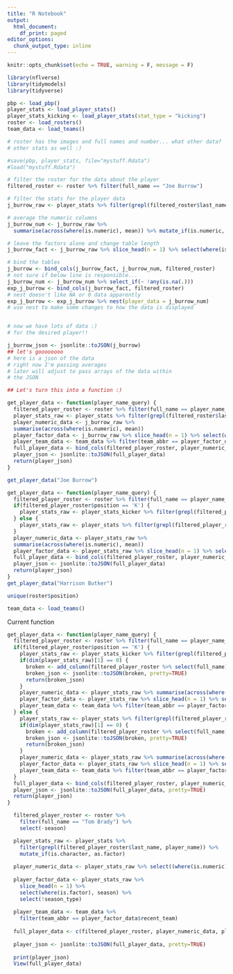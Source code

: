 ```yaml
---
title: "R Notebook"
output:
  html_document:
    df_print: paged
editor_options:
  chunk_output_type: inline
---
```


```r
knitr::opts_chunk$set(echo = TRUE, warning = F, message = F)
```

```r
library(nflverse)
library(tidymodels)
library(tidyverse)
```

```r
pbp <- load_pbp()
player_stats <- load_player_stats()
player_stats_kicking <- load_player_stats(stat_type = "kicking")
roster <- load_rosters()
team_data <- load_teams()

# roster has the images and full names and number... what other data?
# other stats as well :)

#save(pbp, player_stats, file="mystuff.Rdata")
#load("mystuff.Rdata")
```

```r
# filter the roster for the data about the player
filtered_roster <- roster %>% filter(full_name == "Joe Burrow")

# filter the stats for the player data
j_burrow_raw <- player_stats %>% filter(grepl(filtered_roster$last_name, player_name)) %>% mutate_if(is.character, as.factor)
```

```r
# average the numeric columns
j_burrow_num <- j_burrow_raw %>% 
  summarise(across(where(is.numeric), mean)) %>% mutate_if(is.numeric, round, digits = 2)

# leave the factors alone and change table length
j_burrow_fact <- j_burrow_raw %>% slice_head(n = 1) %>% select(where(is.factor)) %>% select(!season_type)

# bind the tables
j_burrow <- bind_cols(j_burrow_fact, j_burrow_num, filtered_roster)
# not sure if below line is responsible...
j_burrow_num <- j_burrow_num %>% select_if(~ !any(is.na(.)))
exp_j_burrow <- bind_cols(j_burrow_fact, filtered_roster)
# nest doesn't like NA or 0 data apparently
exp_j_burrow <- exp_j_burrow %>% nest(player_data = j_burrow_num)
# use nest to make some changes to how the data is displayed


# now we have lots of data :)
# for the desired player!!
```

```r
j_burrow_json <- jsonlite::toJSON(j_burrow)
## let's goooooooo
# here is a json of the data
# right now I'm passing averages 
# later will adjust to pass arrays of the data within
# the JSON
```

```r
## Let's turn this into a function :)

get_player_data <- function(player_name_query) {
  filtered_player_roster <- roster %>% filter(full_name == player_name_query)
  player_stats_raw <- player_stats %>% filter(grepl(filtered_roster$last_name, player_name)) %>% mutate_if(is.character, as.factor)
  player_numeric_data <- j_burrow_raw %>% 
  summarise(across(where(is.numeric), mean))
  player_factor_data <- j_burrow_raw %>% slice_head(n = 1) %>% select(where(is.factor)) %>% select(!season_type)
  player_team_data <- team_data %>% filter(team_abbr == player_factor_data$recent_team)
  full_player_data <- bind_cols(filtered_player_roster, player_numeric_data, player_factor_data, player_team_data)
  player_json <- jsonlite::toJSON(full_player_data)
  return(player_json)
}

get_player_data("Joe Burrow")
```

```r
get_player_data <- function(player_name_query) {
  filtered_player_roster <- roster %>% filter(full_name == player_name_query)
  if(filtered_player_roster$position == 'K') {
    player_stats_raw <- player_stats_kicker %>% filter(grepl(filtered_player_roster$last_name, player_name)) %>% mutate_if(is.character, as.factor)
  } else {
    player_stats_raw <- player_stats %>% filter(grepl(filtered_player_roster$last_name, player_name)) %>% mutate_if(is.character, as.factor)
  }
  player_numeric_data <- player_stats_raw %>% 
  summarise(across(where(is.numeric), mean))
  player_factor_data <- player_stats_raw %>% slice_head(n = 1) %>% select(where(is.factor)) %>% select(!season_type)
  full_player_data <- bind_cols(filtered_player_roster, player_numeric_data, player_factor_data)
  player_json <- jsonlite::toJSON(full_player_data)
  return(player_json)
}
get_player_data("Harrison Butker")
```
```r
unique(roster$position)

team_data <- load_teams()
```
Current function
```r
get_player_data <- function(player_name_query) {
  filtered_player_roster <- roster %>% filter(full_name == player_name_query) %>% select(-season)
  if(filtered_player_roster$position == 'K') {
    player_stats_raw <- player_stats_kicker %>% filter(grepl(filtered_player_roster$last_name, player_name)) %>% mutate_if(is.character, as.factor)
    if(dim(player_stats_raw)[1] == 0) {
      broken <- add_column(filtered_player_roster %>% select(full_name), message = "Not an active player")
      broken_json <- jsonlite::toJSON(broken, pretty=TRUE)
      return(broken_json)
    }
    player_numeric_data <- player_stats_raw %>% summarise(across(where(is.numeric), mean)) %>% mutate_if(is.numeric, round, digits = 2)
    player_factor_data <- player_stats_raw %>% slice_head(n = 1) %>% select(where(is.factor)) %>% select(!season_type)
    player_team_data <- team_data %>% filter(team_abbr == player_factor_data$team)
  } else {
    player_stats_raw <- player_stats %>% filter(grepl(filtered_player_roster$last_name, player_name)) %>% mutate_if(is.character, as.factor)
    if(dim(player_stats_raw)[1] == 0) {
      broken <- add_column(filtered_player_roster %>% select(full_name), message = "Not an active player")
      broken_json <- jsonlite::toJSON(broken, pretty=TRUE)
      return(broken_json)
    }
    player_numeric_data <- player_stats_raw %>% summarise(across(where(is.numeric), mean)) %>% mutate_if(is.numeric, round, digits = 2)
    player_factor_data <- player_stats_raw %>% slice_head(n = 1) %>% select(where(is.factor)) %>% select(!season_type)
    player_team_data <- team_data %>% filter(team_abbr == player_factor_data$recent_team)
  }
  full_player_data <- bind_cols(filtered_player_roster, player_numeric_data, player_factor_data, player_team_data)
  player_json <- jsonlite::toJSON(full_player_data, pretty=TRUE)
  return(player_json)
}
```

```r
  filtered_player_roster <- roster %>% 
    filter(full_name == "Tom Brady") %>% 
    select(-season)

  player_stats_raw <- player_stats %>% 
    filter(grepl(filtered_player_roster$last_name, player_name)) %>% 
    mutate_if(is.character, as.factor)
  
  player_numeric_data <- player_stats_raw %>% select((where(is.numeric)), -season)
  
  player_factor_data <- player_stats_raw %>% 
    slice_head(n = 1) %>% 
    select(where(is.factor), season) %>% 
    select(!season_type)
  
  player_team_data <- team_data %>% 
    filter(team_abbr == player_factor_data$recent_team)
  
  full_player_data <- c(filtered_player_roster, player_numeric_data, player_factor_data, player_team_data)
  
  player_json <- jsonlite::toJSON(full_player_data, pretty=TRUE)
  
  print(player_json)
  View(full_player_data)
```


